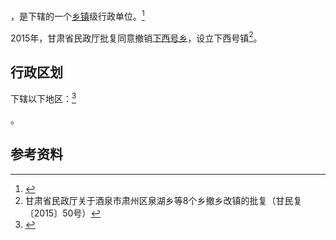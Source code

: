 {{中国乡级行政区|62/09/81/200/000}}

'''{{PAGENAMEBASE}}'''，是{{PRC admin/fullname|62/09/81/200/000|3}}下辖的一个[[乡镇|乡镇]]级行政单位。<ref>{{PRC admin/ref sgc|{{PRC admin/parent|62/09/81/200/000}}}}</ref>

2015年，甘肃省民政厅批复同意撤销[[下西号乡|下西号乡]]，设立下西号镇<ref>甘肃省民政厅关于酒泉市肃州区泉湖乡等8个乡撤乡改镇的批复（甘民复〔2015〕50号）</ref>。

== 行政区划 ==

{{PAGENAMEBASE}}下辖以下地区：<ref>{{PRC admin/ref sgc|62/09/81/200/000}}</ref>

{{PRC admin/children|62/09/81/200/000}}。

== 参考资料 ==

{{reflist}}

{{行政区划小作品}}
{{PRC admin/navcat|62/09/81/200/000}}
